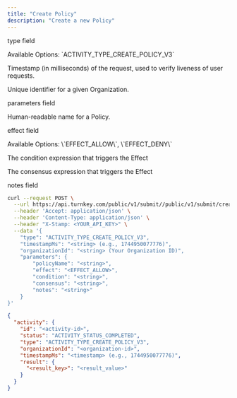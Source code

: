 ```yaml
---
title: "Create Policy"
description: "Create a new Policy"
---
```



<Authorizations />

<H3Bordered text="Body" />

<ParamField body="type" type="enum<string>" required={true}><p>type field</p><p>Available Options: \`ACTIVITY_TYPE_CREATE_POLICY_V3\`</p></ParamField>
<ParamField body="timestampMs" type="string" required={true}><p>Timestamp (in milliseconds) of the request, used to verify liveness of user requests.</p></ParamField>
<ParamField body="organizationId" type="string" required={true}><p>Unique identifier for a given Organization.</p></ParamField>
<ParamField body="parameters" type="object" required={true}>
  <p>parameters field</p>
  <Expandable title="parameters details">
    <NestedParam parentKey="parameters" childKey="policyName" type="string" required={true}><p>Human-readable name for a Policy.</p></NestedParam>
    <NestedParam parentKey="parameters" childKey="effect" type="enum<string>" required={true}><p>effect field</p><p>Available Options: \`EFFECT_ALLOW\`, \`EFFECT_DENY\`</p></NestedParam>
    <NestedParam parentKey="parameters" childKey="condition" type="string" required={false}><p>The condition expression that triggers the Effect</p></NestedParam>
    <NestedParam parentKey="parameters" childKey="consensus" type="string" required={false}><p>The consensus expression that triggers the Effect</p></NestedParam>
    <NestedParam parentKey="parameters" childKey="notes" type="string" required={false}><p>notes field</p></NestedParam>
  </Expandable>
</ParamField>

<RequestExample>

```bash cURL
curl --request POST \
  --url https://api.turnkey.com/public/v1/submit//public/v1/submit/create_policy \
  --header 'Accept: application/json' \
  --header 'Content-Type: application/json' \
  --header "X-Stamp: <YOUR_API_KEY>" \
  --data '{
    "type": "ACTIVITY_TYPE_CREATE_POLICY_V3",
    "timestampMs": "<string> (e.g., 1744950077776)",
    "organizationId": "<string> (Your Organization ID)",
    "parameters": {
        "policyName": "<string>",
        "effect": "<EFFECT_ALLOW>",
        "condition": "<string>",
        "consensus": "<string>",
        "notes": "<string>"
    }
}'
```

</RequestExample>

<ResponseExample>

```json 200
{
  "activity": {
    "id": "<activity-id>",
    "status": "ACTIVITY_STATUS_COMPLETED",
    "type": "ACTIVITY_TYPE_CREATE_POLICY_V3",
    "organizationId": "<organization-id>",
    "timestampMs": "<timestamp> (e.g., 1744950077776)",
    "result": {
      "<result_key>": "<result_value>"
    }
  }
}
```

</ResponseExample>
